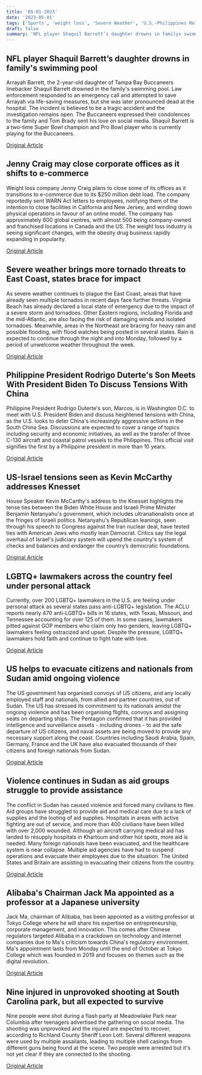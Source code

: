 ```yaml
---
title: '05-01-2023'
date: '2023-05-01'
tags: ['Sports', 'weight loss', 'Severe Weather', 'U.S.-Philippines Relations', 'US-Israel Relations', 'LGBTQ+ Lawmakers', 'evacuation', 'Sudan Crisis', 'Business', 'Crime']
draft: false
summary: 'NFL player Shaquil Barrett’s daughter drowns in familys swimming pool...'
---
```


## NFL player Shaquil Barrett’s daughter drowns in family's swimming pool
Arrayah Barrett, the 2-year-old daughter of Tampa Bay Buccaneers linebacker Shaquil Barrett drowned in the family's swimming pool. Law enforcement responded to an emergency call and attempted to save Arrayah via life-saving measures, but she was later pronounced dead at the hospital. The incident is believed to be a tragic accident and the investigation remains open. The Buccaneers expressed their condolences to the family and Tom Brady sent his love on social media. Shaquil Barrett is a two-time Super Bowl champion and Pro Bowl player who is currently playing for the Buccaneers. 

[Original Article](https://abcnews.go.com/Sports/tampa-bay-buccaneers-shaquil-barretts-2-year-daughter/story?id=98978579)

## Jenny Craig may close corporate offices as it shifts to e-commerce
Weight loss company Jenny Craig plans to close some of its offices as it transitions to e-commerce due to its $250 million debt load. The company reportedly sent WARN Act letters to employees, notifying them of the intention to close facilities in California and New Jersey, and winding down physical operations in favour of an online model. The company has approximately 600 global centres, with almost 500 being company-owned and franchised locations in Canada and the US. The weight loss industry is seeing significant changes, with the obesity drug business rapidly expanding in popularity.

[Original Article](https://abcnews.go.com/Business/weight-loss-company-jenny-craig-warns-employees-planned/story?id=98972494)

## Severe weather brings more tornado threats to East Coast, states brace for impact
As severe weather continues to plague the East Coast, areas that have already seen multiple tornados in recent days face further threats. Virginia Beach has already declared a local state of emergency due to the impact of a severe storm and tornadoes. Other Eastern regions, including Florida and the mid-Atlantic, are also facing the risk of damaging winds and isolated tornadoes. Meanwhile, areas in the Northeast are bracing for heavy rain and possible flooding, with flood watches being posted in several states. Rain is expected to continue through the night and into Monday, followed by a period of unwelcome weather throughout the week.

[Original Article](https://abcnews.go.com/US/severe-storms-continue-move-east-coast/story?id=98968748)

## Philippine President Rodrigo Duterte's Son Meets With President Biden To Discuss Tensions With China
Philippine President Rodrigo Duterte's son, Marcos, is in Washington D.C. to meet with U.S. President Biden and discuss heightened tensions with China, as the U.S. looks to deter China's increasingly aggressive actions in the South China Sea. Discussions are expected to cover a range of topics including security and economic initiatives, as well as the transfer of three C-130 aircraft and coastal patrol vessels to the Philippines. This official visit signifies the first by a Philippine president in more than 10 years.

[Original Article](https://abcnews.go.com/Politics/wireStory/biden-host-philippines-leader-tensions-grow-china-98979820)

## US-Israel tensions seen as Kevin McCarthy addresses Knesset
House Speaker Kevin McCarthy's address to the Knesset highlights the tense ties between the Biden White House and Israeli Prime Minister Benjamin Netanyahu's government, which includes ultranationalists once at the fringes of Israeli politics. Netanyahu's Republican leanings, seen through his speech to Congress against the Iran nuclear deal, have tested ties with American Jews who mostly lean Democrat. Critics say the legal overhaul of Israel's judiciary system will upend the country's system of checks and balances and endanger the country’s democratic foundations.

[Original Article](https://abcnews.go.com/International/wireStory/fraught-us-israel-ties-display-knesset-reconvenes-98979912)

## LGBTQ+ lawmakers across the country feel under personal attack
Currently, over 200 LGBTQ+ lawmakers in the U.S. are feeling under personal attack as several states pass anti-LGBTQ+ legislation. The ACLU reports nearly 470 anti-LGBTQ+ bills in 16 states, with Texas, Missouri, and Tennessee accounting for over 125 of them. In some cases, lawmakers pitted against GOP members who claim only two genders, leaving LGBTQ+ lawmakers feeling ostracized and upset. Despite the pressure, LGBTQ+ lawmakers hold faith and continue to fight hate with love.

[Original Article](https://abcnews.go.com/Politics/wireStory/lgbtq-lawmaker-gop-im-literally-exist-98977547)

## US helps to evacuate citizens and nationals from Sudan amid ongoing violence
The US government has organised convoys of US citizens, and any locally employed staff and nationals, from allied and partner countries, out of Sudan. The US has stressed its commitment to its nationals amidst the ongoing violence and has been organising flights, convoys and assigning seats on departing ships. The Pentagon confirmed that it has provided intelligence and surveillance assets - including drones - to aid the safe departure of US citizens, and naval assets are being moved to provide any necessary support along the coast. Countries including Saudi Arabia, Spain, Germany, France and the UK have also evacuated thousands of their citizens and foreign nationals from Sudan.

[Original Article](https://abcnews.go.com/Politics/us-launches-mass-evacuation-effort-sudan/story?id=98944225)

## Violence continues in Sudan as aid groups struggle to provide assistance
The conflict in Sudan has caused violence and forced many civilians to flee. Aid groups have struggled to provide aid and medical care due to a lack of supplies and the looting of aid supplies. Hospitals in areas with active fighting are out of service, and more than 400 civilians have been killed with over 2,000 wounded. Although an aircraft carrying medical aid has landed to resupply hospitals in Khartoum and other hot spots, more aid is needed. Many foreign nationals have been evacuated, and the healthcare system is near collapse. Multiple aid agencies have had to suspend operations and evacuate their employees due to the situation. The United States and Britain are assisting in evacuating their citizens from the country. 

[Original Article](https://abcnews.go.com/International/wireStory/emergency-aid-supplies-reach-sudan-fighting-sputters-98968093)

## Alibaba's Chairman Jack Ma appointed as a professor at a Japanese university
Jack Ma, chairman of Alibaba, has been appointed as a visiting professor at Tokyo College where he will share his expertise on entrepreneurship, corporate management, and innovation. This comes after Chinese regulators targeted Alibaba in a crackdown on technology and internet companies due to Ma's criticism towards China's regulatory environment. Ma's appointment lasts from Monday until the end of October at Tokyo College which was founded in 2019 and focuses on themes such as the digital revolution. 

[Original Article](https://abcnews.go.com/International/wireStory/alibabas-jack-ma-turns-japan-college-professor-98978508)

## Nine injured in unprovoked shooting at South Carolina park, but all expected to survive
Nine people were shot during a flash party at Meadowlake Park near Columbia after teenagers advertised the gathering on social media. The shooting was unprovoked and the injured are expected to recover, according to Richland County Sheriff Leon Lott. Several different weapons were used by multiple assailants, leading to multiple shell casings from different guns being found at the scene. Two people were arrested but it's not yet clear if they are connected to the shooting. 

[Original Article](https://abcnews.go.com/US/wireStory/9-injured-gunfire-south-carolina-party-now-recovering-98972326)
